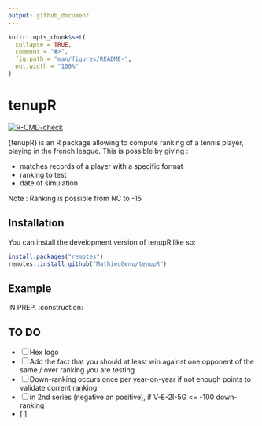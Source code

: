 ```yaml
---
output: github_document
---
```


<!-- README.md is generated from README.Rmd. Please edit that file -->

```r
knitr::opts_chunk$set(
  collapse = TRUE,
  comment = "#>",
  fig.path = "man/figures/README-",
  out.width = "100%"
)
```

# tenupR

<!-- badges: start -->
[![R-CMD-check](https://github.com/MathieuGenu/tenupR/actions/workflows/R-CMD-check.yaml/badge.svg)](https://github.com/MathieuGenu/tenupR/actions/workflows/R-CMD-check.yaml)
<!-- badges: end -->

{tenupR} is an R package allowing to compute ranking of a tennis player, playing in the french league. This is possible by giving :

- matches records of a player with a specific format
- ranking to test
- date of simulation

Note : Ranking is possible from NC to -15

## Installation

You can install the development version of tenupR like so:


```r
install.packages("remotes")
remotes::install_github("MathieuGenu/tenupR")
```


## Example

IN PREP. :construction:


## TO DO

- [ ] Hex logo
- [ ] Add the fact that you should at least win against one opponent of the same / over ranking you are testing
- [ ] Down-ranking occurs once per year-on-year if not enough points to validate current ranking
- [ ] in 2nd series (negative an positive), if V-E-2I-5G <= -100 down-ranking
- [ ]
